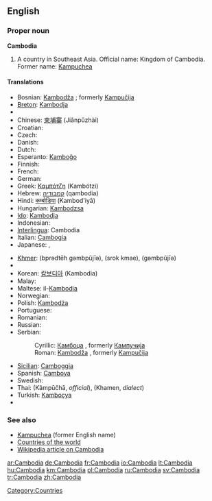 ==English==

===Proper noun===
'''Cambodia'''

# A country in Southeast Asia. Official name: Kingdom of Cambodia. Former name: [[Kampuchea]]

====Translations====
{{top}}
* Bosnian: [[Kambodža]] {{f}}; formerly [[Kampučija]] {{f}}
* [[Breton]]: [[Kambodja]]
* {{trreq|Burmese}}
* Chinese: [[柬埔寨]] (Jiǎnpǔzhài)
* Croatian: {{t-|hr|Kambodža|f}}
* Czech: {{t-|cs|Kambodža|f}}
* Danish: {{t-|da|Cambodja}}
* Dutch: {{t+|nl|Cambodja}}
* Esperanto: [[Kamboĝo]]
* Finnish: {{t+|fi|Kambodža}}
* French: {{t+|fr|Cambodge|m}}
* German: {{t+|de|Kambodscha}}
* Greek: [[Καμπότζη]] (Kambótzi) {{f}}
* Hebrew: [[קמבודיה]] (qambodia)
* Hindi: [[कम्बोडिया]] (Kambod'iyā)
* Hungarian: [[Kambodzsa]]
* [[Ido]]: [[Kambodja]]
* Indonesian: {{t-|id|Kamboja|xs=Indonesian}}
* [[Interlingua]]: Cambodia
* Italian: [[Cambogia]] {{f}}
* Japanese: {{t-|ja|カンボディア|tr=Kambodia|sc=Jpan}}, {{t+|ja|カンボジア|tr=Kambojia|sc=Jpan}}
{{mid}}
* [[Khmer]]: {{Khmr|[[ប្រទេសកម្ពុជា]]}} (bprədtēh gəmbpŭjīə), {{Khmr|[[ស្រុុកខ្មែរ]]}} (srok kmae), {{Khmr|[[កម្ពុជា]]}} (gəmbpŭjīə)
* {{trreq|Lao}}
* Korean: [[캄보디아]] (Kambodia)
* Malay: {{t-|ms|Kemboja|xs=Malay}}
* Maltese: il-[[Kambodja]]
* Norwegian: {{t-|no|Kambodsja}}
* Polish: [[Kambodża]]
* Portuguese: {{t-|pt|Camboja}}
* Romanian: {{t-|ro|Cambodgia|f}}
* Russian: {{t+|ru|Камбоджа|tr=Kambódža|sc=Cyrl}}
* Serbian:
*: Cyrillic: [[Камбоџа]] {{f}}, formerly [[Кампучија]] {{f}}
*: Roman: [[Kambodža]] {{f}}, formerly [[Kampučija]] {{f}}
* [[Sicilian]]: [[Camboggia]] {{f}}
* Spanish: [[Camboya]]
* Swedish: {{t+|sv|Kambodja}}
* Thai: {{Thai|[[กัมพูชา]]}} (Kâmpūčhā, ''official''), {{Thai|[[เขมร]]}} (Khamen, ''dialect'')
* Turkish: [[Kamboçya]]
* {{trreq|Vietnamese}}
{{bottom}}

===See also===
*[[Kampuchea]] (former English name)
*[[Appendix:Countries of the world|Countries of the world]]
*[[w:Cambodia|Wikipedia article on Cambodia]]

[[Category:Countries]]

[[ar:Cambodia]]
[[de:Cambodia]]
[[fr:Cambodia]]
[[io:Cambodia]]
[[lt:Cambodia]]
[[hu:Cambodia]]
[[km:Cambodia]]
[[pl:Cambodia]]
[[ru:Cambodia]]
[[sv:Cambodia]]
[[tr:Cambodia]]
[[zh:Cambodia]]